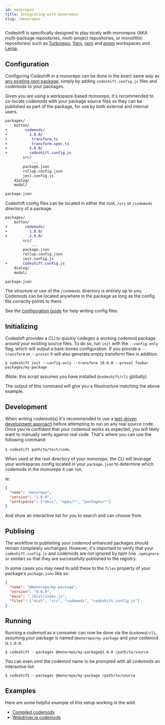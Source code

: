 ```yaml
---
id: monorepos
title: Integrating with monorepos
slug: /monorepos
---
```


Codeshift is specifically designed to play nicely with monorepos (AKA multi-package repositories, multi-project repositories, or monolithic repositories) such as [Turborepo](https://turborepo.org/), [Yarn](https://classic.yarnpkg.com/lang/en/docs/workspaces/), [npm](https://docs.npmjs.com/cli/v7/using-npm/workspaces/) and [pnpm](https://pnpm.io/workspaces) workspaces and [Lerna](https://lerna.js.org/).

## Configuration

Configuring Codeshift in a monorepo can be done in the exact same way as [any existing npm package](/docs/authoring#2-add-codeshift-to-an-existing-package), simply by adding `codeshift.config.js` files and codemods to your packages.

Given you are using a workspace-based monorepo, it's recommended to co-locate codemods with your package source files so they can be published as part of the package, for use by both external and internal users.

```diff
packages/
    button/
+        codemods/
+          1.0.0/
+           transform.ts
+           transform.spec.ts
+          2.0.0/
+          codeshift.config.js
        src/
            ...
        package.json
        rollup.config.json
        jest.config.js
    dialog/
    modal/

package.json
```

Codeshift config files can be located in either the root, `/src` or `/codemods` directory of a package.

```diff
packages/
    button/
+        codemods/
+          1.0.0/
+          2.0.0/
        src/
            ...
        package.json
        rollup.config.json
        jest.config.js
+       codeshift.config.js
    dialog/
    modal/

package.json
```

The structure or use of the `/codemods` directory is entirely up to you. Codemods can be located anywhere in the package as long as the config file correctly
points to them.

See the [configuration guide](/docs/configuration) for help writing config files.

## Initializing

Codeshift provides a CLI to quickly codegen a working codemod package around your existing source files. To do so, run `init` with the `--config-only` flag,
which will output a bare-bones configuration. If you provide a `--transform` or `--preset` it will also generate empty transform files in addition.

`$ codeshift init --config-only --transform 10.0.0 --preset foobar packages/my-package`

(Note: this script assumes you have installed `@codeshift/cli` globally)

The output of this command will give you a filestructure matching the above example.

## Development

When writing codemod(s) it's recommended to use a [test-driven development approach](/docs/testing) before attempting to run on any real source code.
Once you're confident that your codemod works as expected, you will likely want to manually verify against real code.
That's where you can use the following command:

`$ codeshift path/to/test/code`.

When used at the root directory of your monorepo, the CLI will leverage your workspaces config located in your `package.json` to determine which codemods in the monorepo it can run.

ie:

```json
{
  "name": "monorepo",
  "version": "1.0.0",
  "workspaces": ["docs", "apps/*", "packages/*"]
}
```

And show an interactive list for you to search and can choose from.

## Publising

The workflow to publishing your codemod enhanced packages should remain completely unchanged.
However, it's important to verify that your `codeshift.config.js` and codemods are not ignored by npm (via `.npmignore` or similar) so that they are successfully published to the registry.

In some cases you may need to add these to the `files` property of your package's `package.json` like so:

```json
{
  "name": "@monorepo/my-package",
  "version": "0.6.0",
  "main": "./dist/index.js",
  "files": ["dist", "src", "codemods", "codeshift.config.js"]
}
```

## Running

Running a codemod as a consumer can now be done via the `@codemod/cli`, assuming your package is named `@monorepo/my-package` and your codemod is `1.0.0`:

`$ codeshift --packages @monorepo/my-package@1.0.0 /path/to/source`

You can even omit the codemod name to be prompted with all codemods an interactive list:

`$ codeshift --packages @monorepo/my-package /path/to/source`

## Examples

Here are some helpful example of this setup working in the wild:

- [Compiled codemods](https://github.com/atlassian-labs/compiled/tree/master/packages/codemods)
- [Webdriver.io codemods](https://github.com/webdriverio/codemod)
